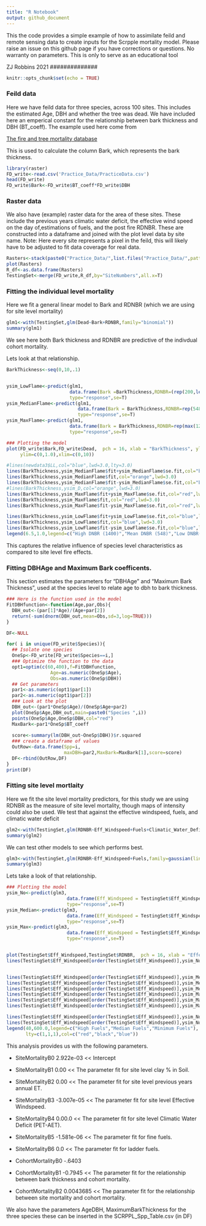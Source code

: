 ```yaml
---
title: "R Notebook"
output: github_document
---
```

##############
This the code provides a simple example of how to assimilate
feild and remote sensing data to create inputs for the 
Scrpple mortality model. 
Please raise an issue on this github page if you have corrections or questions. No warranty on parameters.
This is only to serve as an educational tool  

ZJ Robbins 2021
##############


```r
knitr::opts_chunk$set(echo = TRUE)
```

### Feild data 

Here we have feild data for three species, across 100 sites. This includes the estimated Age, DBH and whether the tree was dead. We have included here an emperical constant for the relationship between bark thickness and DBH (BT_coeff). The example used here come from 

[The fire and tree mortality database](https://www.nrs.fs.fed.us/pubs/60342)

This is used to calculate the column Bark, which represents the bark thickness. 

```r
library(raster)
FD_write<-read.csv('Practice_Data/PracticeData.csv')
head(FD_write)
FD_write$Bark<-FD_write$BT_coeff*FD_write$DBH
```

### Raster data
We also have (example) raster data for the area of these sites. These include the previous years climatic water deficit, the effective wind speed on the day of,estimations of fuels, and the post fire RDNBR. These are constructed into a dataframe and joined with the plot level data by site name. Note: Here every site represents a pixel in the feild, this will likely have to be adjusted to fit data coverage for real data. 

```r
Rasters<-stack(paste0("Practice_Data/",list.files("Practice_Data/",pattern="\\.tif$")))
plot(Rasters)
R_df<-as.data.frame(Rasters)
TestingSet<-merge(FD_write,R_df,by="SiteNumbers",all.x=T)

```

### Fitting the individual level mortality 

Here we fit a general linear model to Bark and RDNBR (which we are using for site level mortality)

```r
glm1<-with(TestingSet,glm(Dead~Bark+RDNBR,family="binomial"))  
summary(glm1)  
```

We see here both Bark thickness and RDNBR are predictive of the indivdual cohort mortality. 

Lets look at that relationship. 

```r

BarkThickness<-seq(0,10,.1)


ysim_LowFlame<-predict(glm1,
                       data.frame(Bark =BarkThickness,RDNBR=(rep(200,length(BarkThickness)))) ,
                       type="response",se=T)
ysim_MedianFlame<-predict(glm1,
                          data.frame(Bark = BarkThickness,RDNBR=rep(548,length(BarkThickness))) ,
                          type="response",se=T)
ysim_MaxFlame<-predict(glm1,
                       data.frame(Bark = BarkThickness,RDNBR=rep(max(1200,na.rm = T),length(BarkThickness))),
                       type="response",se=T)

### Plotting the model 
plot(FD_write$Bark,FD_write$Dead,  pch = 16, xlab = "BarkThickness", ylab = "(p) Mortality",
     ylim=c(0,1.0),xlim=c(0,10))

#lines(newdata3$LL,col="blue",lwd=3.0,lty=3.0)
lines(BarkThickness,ysim_MedianFlame$fit+ysim_MedianFlame$se.fit,col="black",lwd=1.0,lty=3.0)
lines(BarkThickness,ysim_MedianFlame$fit,col="orange",lwd=3.0)
lines(BarkThickness,ysim_MedianFlame$fit-ysim_MedianFlame$se.fit,col="black",lwd=1.0,lty=3.0)
#lines(BarkThickness,ysim_D,col="orange",lwd=3.0)
lines(BarkThickness,ysim_MaxFlame$fit+ysim_MaxFlame$se.fit,col="red",lwd=1.0,lty=3.0)
lines(BarkThickness,ysim_MaxFlame$fit,col="red",lwd=3.0)
lines(BarkThickness,ysim_MaxFlame$fit-ysim_MaxFlame$se.fit,col="red",lwd=1.0,lty=3.0)

lines(BarkThickness,ysim_LowFlame$fit+ysim_LowFlame$se.fit,col="blue",lwd=1.0,lty=3.0)
lines(BarkThickness,ysim_LowFlame$fit,col="blue",lwd=3.0)
lines(BarkThickness,ysim_LowFlame$fit-ysim_LowFlame$se.fit,col="blue",lwd=1.0,lty=3.0)
legend(6.5,1.0,legend=c("High DNBR (1400)","Mean DNBR (548)","Low DNBR(200)"),lty=c(1,1,1),col=c("red","black","blue")) 
```

This captures the relative influence of species level characteristics as compared to site level fire effects.

### Fitting DBHAge and Maximum Bark coefficents. 

This section estimates the parameters for "DBHAge" and "Maximum Bark Thickness", used at the species level 
to relate age to dbh to bark thickness. 

```r

### Here is the function used in the model 
FitDBHfunction<-function(Age,par,Obs){
  DBH_out<-(par[1]*Age)/(Age+par[2])
  return(-sum(dnorm(DBH_out,mean=Obs,sd=3,log=TRUE)))
}

DF<-NULL

for( i in unique(FD_write$Species)){
  ## Isolate one species
  OneSp<-FD_write[FD_write$Species==i,]
  ### Optimize the function to the data 
  opt1=optim(c(60,400),f=FitDBHfunction,
                Age=as.numeric(OneSp$Age),
                Obs=as.numeric(OneSp$DBH))
  ## Get parameters
  par1<-as.numeric(opt1$par[1])
  par2<-as.numeric(opt1$par[2])
  ### Look at the plot
  DBH_out<-(par1*OneSp$Age)/(OneSp$Age+par2)
  plot(OneSp$Age,DBH_out,main=paste0("Species ",i))
  points(OneSp$Age,OneSp$DBH,col="red")
  MaxBark<-par1*OneSp$BT_coeff
  
  score<-summary(lm(DBH_out~OneSp$DBH))$r.squared
  ### create a dataframe of values
  OutRow<-data.frame(Spp=i,
                     maxDBH=par2,MaxBark=MaxBark[1],score=score)
  DF<-rbind(OutRow,DF)
}
print(DF)

```
 
### Fitting site level mortlaity 
Here we fit the site level mortality predictors, for this study we are using RDNBR as the measure of site level mortality, though maps of intensity could also be used. 
We test that against the effective windspeed, fuels, and climatic water deficit
 
```r

glm2<-with(TestingSet,glm(RDNBR~Eff_Windspeed+Fuels+Climatic_Water_Deficit,family=Gamma(link="inverse")))
summary(glm2)
```

We can test other models to see which performs best. 

```r
glm3<-with(TestingSet,glm(RDNBR~Eff_Windspeed+Fuels,family=gaussian(link="inverse")))
summary(glm3)
```

Lets take a look of that relationship. 

```r

### Plotting the model 
ysim_No<-predict(glm3,
                      data.frame(Eff_Windspeed = TestingSet$Eff_Windspeed[order(TestingSet$Eff_Windspeed)],Fuels=(rep(0,length(TestingSet$Eff_Windspeed)))) ,
                      type="response",se=T)
ysim_Median<-predict(glm3,
                      data.frame(Eff_Windspeed = TestingSet$Eff_Windspeed[order(TestingSet$Eff_Windspeed)],Fuels=(rep(median(TestingSet$Fuels),length(TestingSet$Eff_Windspeed))))  ,
                      type="response",se=T)
ysim_Max<-predict(glm3,
                      data.frame(Eff_Windspeed = TestingSet$Eff_Windspeed[order(TestingSet$Eff_Windspeed)],Fuels=(rep(quantile(TestingSet$Fuels,.95),length(TestingSet$Eff_Windspeed)))) ,
                      type="response",se=T)


plot(TestingSet$Eff_Windspeed,TestingSet$RDNBR,  pch = 16, xlab = "Effective Windspeed", ylab = "RDNBR")
lines(TestingSet$Eff_Windspeed[order(TestingSet$Eff_Windspeed)],ysim_No$fit+ysim_No$se.fit,col="blue",lwd=1.0,lty=3.0)


lines(TestingSet$Eff_Windspeed[order(TestingSet$Eff_Windspeed)],ysim_Median$fit+ysim_Median$se.fit,col="black",lwd=1.0,lty=3.0)
lines(TestingSet$Eff_Windspeed[order(TestingSet$Eff_Windspeed)],ysim_Median$fit,col="orange",lwd=3.0)
lines(TestingSet$Eff_Windspeed[order(TestingSet$Eff_Windspeed)],ysim_Median$fit-ysim_Median$se.fit,col="black",lwd=1.0,lty=3.0)
lines(TestingSet$Eff_Windspeed[order(TestingSet$Eff_Windspeed)],ysim_Max$fit+ysim_Max$se.fit,col="red",lwd=1.0,lty=3.0)
lines(TestingSet$Eff_Windspeed[order(TestingSet$Eff_Windspeed)],ysim_Max$fit,col="red",lwd=3.0)
lines(TestingSet$Eff_Windspeed[order(TestingSet$Eff_Windspeed)],ysim_Max$fit-ysim_Max$se.fit,col="red",lwd=1.0,lty=3.0)

lines(TestingSet$Eff_Windspeed[order(TestingSet$Eff_Windspeed)],ysim_No$fit,col="blue",lwd=3.0)
lines(TestingSet$Eff_Windspeed[order(TestingSet$Eff_Windspeed)],ysim_No$fit-ysim_No$se.fit,col="blue",lwd=1.0,lty=3.0)
legend(40,600.0,legend=c("High Fuels","Median Fuels","Minimum Fuels"),
       lty=c(1,1,1),col=c("red","black","blue")) 


```

This analysis provides us with the following parameters.


* SiteMortalityB0   2.922e-03   << Intercept

* SiteMortalityB1  0.00  << The parameter fit for site level clay % in Soil.

* SiteMortalityB2  0.00  << The parameter fit for site level previous years annual ET. 

* SiteMortalityB3  -3.007e-05  << The parameter fit for site level Effective Windspeed. 

* SiteMortalityB4  0.00.0 << The parameter fit for site level Climatic Water Deficit (PET-AET). 

* SiteMortalityB5  -1.581e-06  << The parameter fit for fine fuels. 

* SiteMortalityB6  0.0 << The parameter fit for ladder fuels. 

* CohortMortalityB0 -.6403

* CohortMortalityB1 -0.7945  << The parameter fit for the relationship between bark thickness and cohort mortality.
* CohortMortalityB2  0.0043685 << The parameter fit for the relationship between site mortality and cohort mortality. 

We also have the parameters AgeDBH, MaximumBarkThickness for the three species
these can be inserted in the SCRPPL_Spp_Table.csv (in DF)

 
